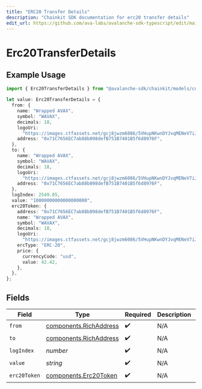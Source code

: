 ```yaml
---
title: "ERC20 Transfer Details"
description: "Chainkit SDK documentation for erc20 transfer details"
edit_url: https://github.com/ava-labs/avalanche-sdk-typescript/edit/main/chainkit/docs/models/components/erc20transferdetails.md
---
```


# Erc20TransferDetails

## Example Usage

```typescript
import { Erc20TransferDetails } from "@avalanche-sdk/chainkit/models/components";

let value: Erc20TransferDetails = {
  from: {
    name: "Wrapped AVAX",
    symbol: "WAVAX",
    decimals: 18,
    logoUri:
      "https://images.ctfassets.net/gcj8jwzm6086/5VHupNKwnDYJvqMENeV7iJ/fdd6326b7a82c8388e4ee9d4be7062d4/avalanche-avax-logo.svg",
    address: "0x71C7656EC7ab88b098defB751B7401B5f6d8976F",
  },
  to: {
    name: "Wrapped AVAX",
    symbol: "WAVAX",
    decimals: 18,
    logoUri:
      "https://images.ctfassets.net/gcj8jwzm6086/5VHupNKwnDYJvqMENeV7iJ/fdd6326b7a82c8388e4ee9d4be7062d4/avalanche-avax-logo.svg",
    address: "0x71C7656EC7ab88b098defB751B7401B5f6d8976F",
  },
  logIndex: 2549.85,
  value: "10000000000000000000",
  erc20Token: {
    address: "0x71C7656EC7ab88b098defB751B7401B5f6d8976F",
    name: "Wrapped AVAX",
    symbol: "WAVAX",
    decimals: 18,
    logoUri:
      "https://images.ctfassets.net/gcj8jwzm6086/5VHupNKwnDYJvqMENeV7iJ/fdd6326b7a82c8388e4ee9d4be7062d4/avalanche-avax-logo.svg",
    ercType: "ERC-20",
    price: {
      currencyCode: "usd",
      value: 42.42,
    },
  },
};
```

## Fields

| Field                                                            | Type                                                             | Required                                                         | Description                                                      | Example                                                          |
| ---------------------------------------------------------------- | ---------------------------------------------------------------- | ---------------------------------------------------------------- | ---------------------------------------------------------------- | ---------------------------------------------------------------- |
| `from`                                                           | [components.RichAddress](https://github.com/ava-labs/avalanche-sdk-typescript/blob/main/chainkit/models/components/richaddress.md) | :heavy_check_mark:                                               | N/A                                                              |                                                                  |
| `to`                                                             | [components.RichAddress](https://github.com/ava-labs/avalanche-sdk-typescript/blob/main/chainkit/models/components/richaddress.md) | :heavy_check_mark:                                               | N/A                                                              |                                                                  |
| `logIndex`                                                       | *number*                                                         | :heavy_check_mark:                                               | N/A                                                              |                                                                  |
| `value`                                                          | *string*                                                         | :heavy_check_mark:                                               | N/A                                                              | 10000000000000000000                                             |
| `erc20Token`                                                     | [components.Erc20Token](https://github.com/ava-labs/avalanche-sdk-typescript/blob/main/chainkit/models/components/erc20token.md)   | :heavy_check_mark:                                               | N/A                                                              |                                                                  |